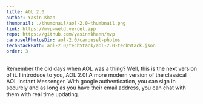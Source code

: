 ```yaml
---
title: AOL 2.0
author: Yasin Khan
thumbnail: ./thumbnail/aol-2.0-thumbnail.png
link: https://mvp-weld.vercel.app
repo: https://github.com/yasinnkhann/mvp
carouselPhotosDir: aol-2.0/carousel-photos
techStackPath: aol-2.0/techStack/aol-2.0-techStack.json
order: 3
---
```


Remember the old days when AOL was a thing? Well, this is the next version of it. I introduce to you, AOL 2.0! A more modern version of the classical AOL Instant Messenger. With google authentication, you can sign in securely and as long as you have their email address, you can chat with them with real time updating.
